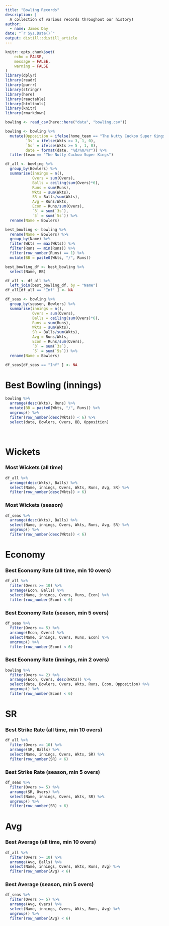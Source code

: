 ```yaml
---
title: "Bowling Records"
description: |
  A collection of various records throughout our history! 
author:
  - name: James Day
date: "`r Sys.Date()`"
output: distill::distill_article
---
```


```r
knitr::opts_chunk$set(
	echo = FALSE,
	message = FALSE,
	warning = FALSE
)
library(dplyr)
library(readr)
library(purrr)
library(stringr)
library(here)
library(reactable)
library(htmltools)
library(knitr)
library(rmarkdown)
```

```r

bowling <- read_csv(here::here("data", "bowling.csv"))
```


```r
bowling <- bowling %>%
  mutate(Opposition = ifelse(home_team == "The Nutty Cuckoo Super Kings", away_team, home_team),
         `3s` = ifelse(Wkts >= 3, 1, 0),
         `5s` = ifelse(Wkts >= 5 , 1, 0),
         date = format(date, "%d/%m/%Y")) %>%
  filter(team == "The Nutty Cuckoo Super Kings")

df_all <- bowling %>%
  group_by(Bowlers) %>%
  summarise(innings = n(),
            Overs = sum(Overs),
            Balls = ceiling(sum(Overs)*6),
            Runs = sum(Runs),
            Wkts = sum(Wkts),
            SR = Balls/sum(Wkts),
            Avg = Runs/Wkts,
            Econ = Runs/sum(Overs),
            `3` = sum(`3s`),
            `5` = sum(`5s`)) %>%
  rename(Name = Bowlers) 

best_bowling <- bowling %>% 
  rename(Name = Bowlers) %>%
  group_by(Name) %>% 
  filter(Wkts == max(Wkts)) %>% 
  filter(Runs == min(Runs)) %>% 
  filter(row_number(Runs) == 1) %>%
  mutate(BB = paste0(Wkts, "/", Runs)) 

best_bowling_df <- best_bowling %>%
  select(Name, BB)

df_all <- df_all %>%
  left_join(best_bowling_df, by = "Name")
df_all[df_all == "Inf" ] <- NA
```

```r
df_seas <- bowling %>%
  group_by(season, Bowlers) %>%
  summarise(innings = n(),
            Overs = sum(Overs),
            Balls = ceiling(sum(Overs)*6),
            Runs = sum(Runs),
            Wkts = sum(Wkts),
            SR = Balls/sum(Wkts),
            Avg = Runs/Wkts,
            Econ = Runs/sum(Overs),
            `3` = sum(`3s`),
            `5` = sum(`5s`)) %>%
  rename(Name = Bowlers) 

df_seas[df_seas == "Inf" ] <- NA
```

# Best Bowling (innings)
```r
bowling %>%
  arrange(desc(Wkts), Runs) %>%
  mutate(BB = paste0(Wkts, "/", Runs)) %>%
  ungroup() %>%
  filter(row_number(desc(Wkts)) < 6) %>%
  select(date, Bowlers, Overs, BB, Opposition)
  
  
```

# Wickets

### Most Wickets (all time)

```r
df_all %>%
  arrange(desc(Wkts), Balls) %>%
  select(Name, innings, Overs, Wkts, Runs, Avg, SR) %>%
  filter(row_number(desc(Wkts)) < 6)

```


### Most Wickets (season)

```r
df_seas %>%
  arrange(desc(Wkts), Balls) %>%
  select(Name, innings, Overs, Wkts, Runs, Avg, SR) %>%
  ungroup() %>%
  filter(row_number(desc(Wkts)) < 6)

```


# Economy
### Best Economy Rate (all time, min 10 overs)

```r
df_all %>%
  filter(Overs >= 10) %>%
  arrange(Econ, Balls) %>%
  select(Name, innings, Overs, Runs, Econ) %>%
  filter(row_number(Econ) < 6)

```

### Best Economy Rate (season, min 5 overs)

```r
df_seas %>%
  filter(Overs >= 5) %>%
  arrange(Econ, Overs) %>%
  select(Name, innings, Overs, Runs, Econ) %>%
  ungroup() %>%
  filter(row_number(Econ) < 6)
```

### Best Economy Rate (innings, min 2 overs)

```r
bowling %>%
  filter(Overs >= 2) %>%
  arrange(Econ, Overs, desc(Wkts)) %>%
  select(date, Bowlers, Overs, Wkts, Runs, Econ, Opposition) %>%
  ungroup() %>%
  filter(row_number(Econ) < 6)

```

# SR
### Best Strike Rate (all time, min 10 overs)

```r
df_all %>%
  filter(Overs >= 10) %>%
  arrange(SR, Balls) %>%
  select(Name, innings, Overs, Wkts, SR) %>%
  filter(row_number(SR) < 6)

```

### Best Strike Rate (season, min 5 overs)

```r
df_seas %>%
  filter(Overs >= 5) %>%
  arrange(SR, Overs) %>%
  select(Name, innings, Overs, Wkts, SR) %>%
  ungroup() %>%
  filter(row_number(SR) < 6)
```

# Avg

### Best Average (all time, min 10 overs)

```r
df_all %>%
  filter(Overs >= 10) %>%
  arrange(Avg, Balls) %>%
  select(Name, innings, Overs, Wkts, Runs, Avg) %>%
  filter(row_number(Avg) < 6)

```

### Best Average (season, min 5 overs)

```r
df_seas %>%
  filter(Overs >= 5) %>%
  arrange(Avg, Overs) %>%
  select(Name, innings, Overs, Wkts, Runs, Avg) %>%
  ungroup() %>%
  filter(row_number(Avg) < 6)
```



